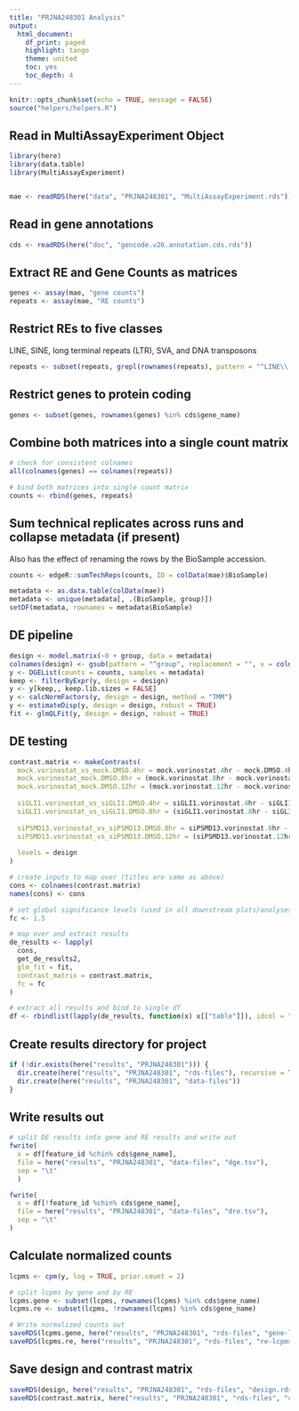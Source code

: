 ```yaml
---
title: "PRJNA248301 Analysis"
output:
  html_document:
    df_print: paged
    highlight: tango
    theme: united
    toc: yes
    toc_depth: 4
---
```


```r
knitr::opts_chunk$set(echo = TRUE, message = FALSE)
source("helpers/helpers.R")
```

## Read in MultiAssayExperiment Object

```r
library(here)
library(data.table)
library(MultiAssayExperiment)


mae <- readRDS(here("data", "PRJNA248301", "MultiAssayExperiment.rds"))
```

## Read in gene annotations

```r
cds <- readRDS(here("doc", "gencode.v26.annotation.cds.rds"))
```

## Extract RE and Gene Counts as matrices

```r
genes <- assay(mae, "gene counts")
repeats <- assay(mae, "RE counts")
```

## Restrict REs to five classes

LINE, SINE, long terminal repeats (LTR), SVA, and DNA transposons

```r
repeats <- subset(repeats, grepl(rownames(repeats), pattern = "^LINE\\.|^SINE\\.|^LTR\\.|.*\\.SVA\\..*|^DNA\\."))
```

## Restrict genes to protein coding

```r
genes <- subset(genes, rownames(genes) %in% cds$gene_name)
```

## Combine both matrices into a single count matrix

```r
# check for consistent colnames
all(colnames(genes) == colnames(repeats))

# bind both matrices into single count matrix
counts <- rbind(genes, repeats)
```

## Sum technical replicates across runs and collapse metadata (if present)

Also has the effect of renaming the rows by the BioSample accession.

```r
counts <- edgeR::sumTechReps(counts, ID = colData(mae)$BioSample)

metadata <- as.data.table(colData(mae))
metadata <- unique(metadata[, .(BioSample, group)])
setDF(metadata, rownames = metadata$BioSample)
```

## DE pipeline

```r
design <- model.matrix(~0 + group, data = metadata)
colnames(design) <- gsub(pattern = "^group", replacement = "", x = colnames(design))
y <- DGEList(counts = counts, samples = metadata)
keep <- filterByExpr(y, design = design)
y <- y[keep,, keep.lib.sizes = FALSE]
y <- calcNormFactors(y, design = design, method = "TMM")
y <- estimateDisp(y, design = design, robust = TRUE)
fit <- glmQLFit(y, design = design, robust = TRUE)
```

## DE testing

```r
contrast.matrix <- makeContrasts(
  mock.vorinostat_vs_mock.DMSO.4hr = mock.vorinostat.4hr - mock.DMSO.4hr,
  mock.vorinostat_mock.DMSO.8hr = (mock.vorinostat.8hr - mock.vorinostat.4hr) - (mock.DMSO.8hr - mock.DMSO.4hr),
  mock.vorinostat_mock.DMSO.12hr = (mock.vorinostat.12hr - mock.vorinostat.4hr) - (mock.DMSO.12hr - mock.DMSO.4hr),
  
  siGLI1.vorinostat_vs_siGLI1.DMSO.4hr = siGLI1.vorinostat.4hr - siGLI1.DMSO.4hr,
  siGLI1.vorinostat_vs_siGLI1.DMSO.8hr = (siGLI1.vorinostat.8hr - siGLI1.vorinostat.4hr) - (siGLI1.DMSO.8hr - siGLI1.DMSO.4hr),
  
  siPSMD13.vorinostat_vs_siPSMD13.DMSO.8hr = siPSMD13.vorinostat.8hr - siPSMD13.DMSO.8hr,
  siPSMD13.vorinostat_vs_siPSMD13.DMSO.12hr = (siPSMD13.vorinostat.12hr - siPSMD13.vorinostat.8hr) - (siPSDM13.DMSO.12hr - siPSMD13.DMSO.8hr),
  
  levels = design
)

# create inputs to map over (titles are same as above)
cons <- colnames(contrast.matrix)
names(cons) <- cons

# set global significance levels (used in all downstream plots/analyses)
fc <- 1.5

# map over and extract results
de_results <- lapply(
  cons, 
  get_de_results2, 
  glm_fit = fit, 
  contrast_matrix = contrast.matrix,
  fc = fc
)

# extract all results and bind to single df
df <- rbindlist(lapply(de_results, function(x) x[["table"]]), idcol = "contrast")
```

## Create results directory for project

```r
if (!dir.exists(here("results", "PRJNA248301"))) {
  dir.create(here("results", "PRJNA248301", "rds-files"), recursive = TRUE)
  dir.create(here("results", "PRJNA248301", "data-files"))
}
```

## Write results out

```r
# split DE results into gene and RE results and write out
fwrite(
  x = df[feature_id %chin% cds$gene_name],
  file = here("results", "PRJNA248301", "data-files", "dge.tsv"),
  sep = "\t"
  )

fwrite(
  x = df[!feature_id %chin% cds$gene_name],
  file = here("results", "PRJNA248301", "data-files", "dre.tsv"),
  sep = "\t"
)
```

## Calculate normalized counts

```r
lcpms <- cpm(y, log = TRUE, prior.count = 2)

# split lcpms by gene and by RE
lcpms.gene <- subset(lcpms, rownames(lcpms) %in% cds$gene_name)
lcpms.re <- subset(lcpms, !rownames(lcpms) %in% cds$gene_name)

# Write normalized counts out
saveRDS(lcpms.gene, here("results", "PRJNA248301", "rds-files", "gene-lcpms.rds"))
saveRDS(lcpms.re, here("results", "PRJNA248301", "rds-files", "re-lcpms.rds"))
```

## Save design and contrast matrix

```r
saveRDS(design, here("results", "PRJNA248301", "rds-files", "design.rds"))
saveRDS(contrast.matrix, here("results", "PRJNA248301", "rds-files", "contrast-matrix.rds"))
```
